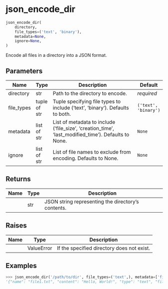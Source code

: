 # json_encode_dir { #dir2json.json_encode_dir }

```python
json_encode_dir(
    directory,
    file_types=('text', 'binary'),
    metadata=None,
    ignore=None,
)
```

Encode all files in a directory into a JSON format.

## Parameters {.doc-section .doc-section-parameters}

| Name       | Type         | Description                                                                                         | Default              |
|------------|--------------|-----------------------------------------------------------------------------------------------------|----------------------|
| directory  | str          | Path to the directory to encode.                                                                    | _required_           |
| file_types | tuple of str | Tuple specifying file types to include ('text', 'binary'). Defaults to both.                        | `('text', 'binary')` |
| metadata   | list of str  | List of metadata to include ('file_size', 'creation_time', 'last_modified_time'). Defaults to None. | `None`               |
| ignore     | list of str  | List of file names to exclude from encoding. Defaults to None.                                      | `None`               |

## Returns {.doc-section .doc-section-returns}

| Name   | Type   | Description                                        |
|--------|--------|----------------------------------------------------|
|        | str    | JSON string representing the directory's contents. |

## Raises {.doc-section .doc-section-raises}

| Name   | Type       | Description                                |
|--------|------------|--------------------------------------------|
|        | ValueError | If the specified directory does not exist. |

## Examples {.doc-section .doc-section-examples}

```python
>>> json_encode_dir('/path/to/dir', file_types=('text',), metadata=['file_size'])
'{"name": "file1.txt", "content": "Hello, World!", "type": "text", "file_size": 123}'
```